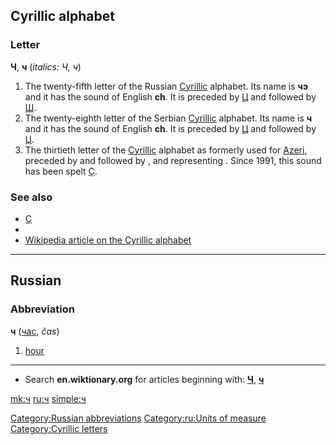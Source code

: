 ==Cyrillic alphabet==
===Letter===
'''Ч''', '''ч''' (''italics: Ч, ч'')

#The twenty-fifth letter of the Russian [[Cyrillic]] alphabet. Its name is '''чэ''' {{IPAchar|(tʃɛ)}} and it has the sound of English '''ch'''. It is preceded by [[ц|Ц]] and followed by [[ш|Ш]].
#The twenty-eighth letter of the Serbian [[Cyrillic]] alphabet. Its name is '''ч''' and it has the sound of English '''ch'''. It is preceded by [[ц|Ц]] and followed by [[џ|Џ]].
#The thirtieth letter of the [[Cyrillic]] alphabet as formerly used for [[Azeri]], preceded by {{Unicode|[[һ|Һ]]}} and followed by {{Unicode|[[ҷ|Ҷ]]}}, and representing {{IPAchar|/tʃ/}}. Since 1991, this sound has been spelt [[ç|Ç]].

===See also===
*[[ç|Ç]]
*{{FAchar|[[چ]]}}
*[[w:Cyrillic alphabet|Wikipedia article on the Cyrillic alphabet]]


----

==Russian==
===Abbreviation===
'''ч''' ([[час]], ''čas'')

# [[hour]]

[[Category:Russian abbreviations]]
[[Category:ru:Units of measure]]


----

*Search '''en.wiktionary.org''' for articles beginning with: '''[http://en.wiktionary.org/w/index.php?title=Special%3AAllpages&from=%D0%A7&namespace=0 Ч]''', '''[http://en.wiktionary.org/w/index.php?title=Special%3AAllpages&from=%D1%87&namespace=0 ч]'''

[[Category:Cyrillic letters]]

[[mk:ч]]
[[ru:ч]]
[[simple:ч]]